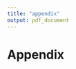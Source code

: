 ```yaml
---
title: "appendix"
output: pdf_document
---
```


# Appendix

\input{hika.tex}
\input{kreher.tex}
\input{maslowski.tex}
\input{point.tex}
\input{thompson.tex}
\input{neshotah.tex}
\input{redarrow.tex}
